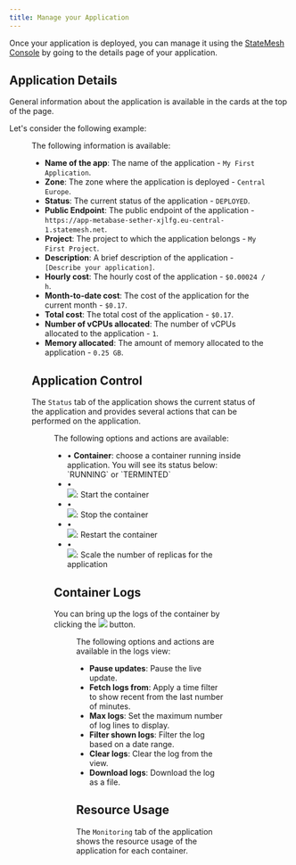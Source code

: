 ```yaml
---
title: Manage your Application
---
```



Once your application is deployed, you can manage it using the [StateMesh Console](https://console.cloud.statemesh.net) by going to the details page of your application.

## Application Details
General information about the application is available in the cards at the top of the page.

Let's consider the following example:

<Figure
    src="/img/snippets/app-details-card.png"
    alt="Application Details"
/>

The following information is available:

- **Name of the app**: The name of the application - `My First Application`.
- **Zone**: The zone where the application is deployed - `Central Europe`.
- **Status**: The current status of the application - `DEPLOYED`.
- **Public Endpoint**: The public endpoint of the application - `https://app-metabase-sether-xjlfg.eu-central-1.statemesh.net`.
- **Project**: The project to which the application belongs - `My First Project`.
- **Description**: A brief description of the application - `[Describe your application]`.
- **Hourly cost**: The hourly cost of the application - `$0.00024 / h`.
- **Month-to-date cost**: The cost of the application for the current month - `$0.17`.
- **Total cost**: The total cost of the application - `$0.17`.
- **Number of vCPUs allocated**: The number of vCPUs allocated to the application - `1`.
- **Memory allocated**: The amount of memory allocated to the application - `0.25 GB`.

## Application Control
The `Status` tab of the application shows the current status of the application and provides several actions that can be performed on the application.

<Figure
    src="/img/snippets/app-status.png"
    alt="Status of an Application"
    caption="Application Status"
/>

The following options and actions are available:

<ul className='pl-2'>
    <li className='flex align-items-center'>
        <span>&bull; <strong>Container</strong>: choose a container running inside application. You will see its status below: `RUNNING` or `TERMINTED`</span>
    </li>
    <li className='flex align-items-center'>
        <div>&bull;&nbsp;</div>
        <img src="/img/snippets/container-start-btn.png"></img><span>: Start the container</span>
    </li>
    <li className='flex align-items-center'>
        <div>&bull;&nbsp;</div>
        <img src="/img/snippets/container-stop-btn.png"></img><span>: Stop the container</span>
    </li>
    <li className='flex align-items-center'>
        <div>&bull;&nbsp;</div>
        <img src="/img/snippets/container-restart-btn.png"></img><span>: Restart the container</span>
    </li>
    <li className='flex align-items-center'>
        <div>&bull;&nbsp;</div>
        <img src="/img/snippets/container-scale-btn.png"></img><span>: Scale the number of replicas for the application</span>
    </li>
</ul>

## Container Logs

You can bring up the logs of the container by clicking the <img src="/img/snippets/container-logs-btn.png"/> button.

<Figure
    src="/img/snippets/container-logs.png"
    alt="View container logs "
    caption="View container logs"
/>

The following options and actions are available in the logs view:

- **Pause updates**: Pause the live update.
- **Fetch logs from**: Apply a time filter to show recent from the last number of minutes.
- **Max logs**: Set the maximum number of log lines to display.
- **Filter shown logs**: Filter the log based on a date range.
- **Clear logs**: Clear the log from the view.
- **Download logs**: Download the log as a file.


## Resource Usage
The `Monitoring` tab of the application shows the resource usage of the application for each container.

<Figure
    src="/img/snippets/container-graphs.png"
    alt="View container resource usage"
    caption="View container resource usage"
/>
